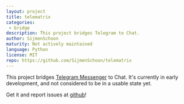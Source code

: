 ```yaml
---
layout: project
title: telematrix
categories: 
 - bridge
description: This project bridges Telegram to Chat.
author: SijmenSchoon
maturity: Not actively maintained
language: Python
license: MIT
repo: https://github.com/SijmenSchoon/telematrix
---
```


This project bridges [Telegram Messenger](https://telegram.org/) to Chat. It's currently in early development, and not considered to be in a usable state yet.

Get it and report issues at [github](https://github.com/SijmenSchoon/telematrix)!
